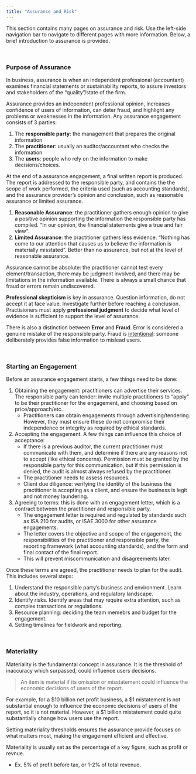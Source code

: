 ```yaml
---
title: "Assurance and Risk"
---
```


This section contains many pages on assurance and risk. Use the left-side navigation bar to navigate to different pages with more information. Below, a brief introduction to assurance is provided.

<br />

### Purpose of Assurance

In business, assurance is when an independent professional (accountant) examines financial statements or sustainability reports, to assure investors and stakeholders of the "quality"/state of the firm.

Assurance provides an independent professional opinion, increases confidence of users of information, can deter fraud, and highlight any problems or weaknesses in the information. Any assurance engagement consists of 3 parties:

1.  The **responsible party**: the management that prepares the original information
2.  The **practitioner**: usually an auditor/accountant who checks the information
3.  The **users**: people who rely on the information to make decisions/choices.

At the end of a assurance engagement, a final written report is produced. The report is addressed to the responsible party, and contains the the scope of work performed, the criteria used (such as accounting standards), and the assurance provider's opinion and conclusion, such as reasonable assurance or limited assurance.

1.  **Reasonable Assurance**: the practitioner gathers enough opinion to give a positive opinion supporting the information the responsible party has compiled. "In our opinion, the financial statements give a true and fair view".
2.  **Limited Assurance**: the practitioner gathers less evidence. "Nothing has come to our attention that causes us to believe the information is materially misstated". Better than no assurance, but not at the level of reasonable assurance.

Assurance cannot be absolute: the practitioner cannot test every element/transaction, there may be judgment involved, and there may be limitations in the information available. There is always a small chance that fraud or errors remain undiscovered.

**Professional skepticism** is key in assurance. Question information, do not accept it at face value. Investigate further before reaching a conclusion. Practisioners must apply **professional judgment** to decide what level of evidence is sufficient to support the level of assurance.

There is also a distinction between **Error** and **Fraud**. Error is considered a genuine mistake of the responsible party. Fraud is [intentional]{.underline}: someone deliberately provides false information to mislead users.

<br />

### Starting an Engagement

Before an assurance engagement starts, a few things need to be done:

1.  Obtaining the engagement: practitioners can advertise their services. The responsible party can tender: invite multiple practitioners to "apply" to be their practitioner for the engagement, and choosing based on price/approach/etc.
    -   Practitioners can obtain engagements through advertising/tendering. However, they must ensure these do not compromise their independence or integrity as required by ethical standards.
2.  Accepting the engagement. A few things can influence this choice of acceptance:
    -   If there is a previous auditor, the current practitioner must communicate with them, and determine if there are any reasons not to accept (like ethical concerns). Permission must be granted by the responsible party for this communication, but if this permission is denied, the audit is almost always refused by the practitioner.
    -   The practitioner needs to assess resources.
    -   Client due diligence: verifying the identity of the business the practitioner is accepting as a client, and ensure the business is legit and not money laundering.
3.  Agreeing to terms: this is done with an engagement letter, which is a contract between the practitioner and responsible party.
    -   The engagement letter is required and regulated by standards such as ISA 210 for audits, or ISAE 3000 for other assurance engagements.
    -   The letter covers the objective and scope of the engagement, the responsibilities of the practitioner and responsible party, the reporting framework (what accounting standards), and the form and final contact of the final report.
    -   This will prevent miscommunication and disagreements later.

Once these terms are agreed, the practitioner needs to plan for the audit. This includes several steps:

1.  Understand the responsible party's business and environment. Learn about the industry, operations, and regulatory landscape.
2.  Identify risks. Identify areas that may require extra attention, such as complex transactions or regulations.
3.  Resource planning: deciding the team memebrs and budget for the engagement.
4.  Setting timelines for fieldwork and reporting.

<br />

### Materiality

Materiality is the fundamental concept in assurance. It is the threshold of inaccuracy which surpassed, could influence users decisions.

> An item is material if its omission or misstatement could influence the economic decisions of users of the report.

For example, for a \$10 billion net profit business, a \$1 mistatement is not substantial enough to influence the economic decisions of users of the report, so it is not material. However, a \$1 billion mistatement could quite substantially change how users use the report.

Setting materiality thresholds ensures the assurance provide focuses on what matters most, making the engagement efficient and effective.

Materiality is usually set as the percentage of a key figure, such as profit or revnue.

-   Ex. 5% of profit before tax, or 1-2% of total revenue.

<br />